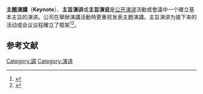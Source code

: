 '''主題演講'''（'''Keynote'''）、'''主旨演讲'''或'''主旨演说'''是[[演講|公开演讲]]活動或會議中一个確立基本主旨的演讲。公司在舉辦演講活動時更重视发表主題演講。主旨演讲为接下来的活动或会议议程確立了框架<ref>{{Cite web|title=Life Changing Lessons Online|url=https://thetrusthack.com/|accessdate=2018-10-09|date=2018-02-21|publisher=The Trust Hack|archive-date=2021-03-03|archive-url=https://web.archive.org/web/20210303150623/https://thetrusthack.com/}}</ref><ref>{{Cite web|title=What is a Keynote Speaker, really?|url=http://www.mikehourigan.com/keynote-speaker-really/|accessdate=2015-10-09|date=2014-05-28|publisher=Mike Hourigan|archive-date=2021-04-18|archive-url=https://web.archive.org/web/20210418073725/https://www.mikehourigan.com/keynote-speaker-really/}}</ref>。

==参考文献==
{{reflist}}

[[Category:調|Category:調]]
[[Category:演讲|Category:演讲]]